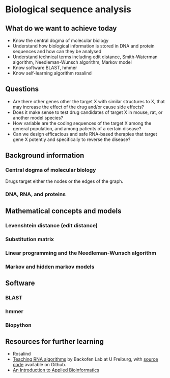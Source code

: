 # Biological sequence analysis {#bioseq}

## What do we want to achieve today

* Know the central dogma of molecular biology
* Understand how biological information is stored in DNA and protein sequences and how can they be analysed
* Understand technical terms including edit distance, Smith-Waterman algorithm, Needleman-Wunsch algorithm, Markov model
* Know software BLAST, hmmer
* Know self-learning algorithm rosalind

## Questions

* Are there other genes other the target X with similar structures to X, that may increase the effect of the drug and/or cause side effects?
* Does it make sense to test drug candidates of target X in mouse, rat, or another model species?
* How variable are the coding sequences of the target X among the general population, and among patients of a certain disease?
* Can we design efficacious and safe RNA-based therapies that target gene X potently and specifically to reverse the disease? 

## Background information

### Central dogma of molecular biology

Drugs target either the nodes or the edges of the graph.

### DNA, RNA, and proteins

## Mathematical concepts and models

### Levenshtein distance (edit distance)

### Substitution matrix

### Linear programming and the Needleman-Wunsch algorithm

### Markov and hidden markov models

## Software

### BLAST

### hmmer

### Biopython

## Resources for further learning

* Rosalind
* [Teaching RNA algorithms](http://rna.informatik.uni-freiburg.de/Teaching/) by Backofen Lab at U Freiburg, with [source code](https://github.com/BackofenLab/RNA-Playground) available on Github.
* [An Introduction to Applied Bioinformatics](http://readiab.org/)
